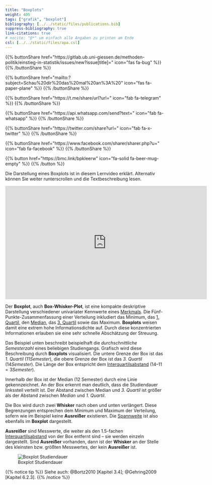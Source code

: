 ```yaml
---
title: "Boxplots"
weight: 405
tags: ["grafik", "boxplot"]
bibliography: [../../static/files/publications.bib]
suppress-bibliography: true
link-citations: true
# nocite: "@*" um einfach alle Angaben zu printen am Ende
csl: [../../static/files/apa.csl]
---
```


{{% buttonShare href=\"https\:\/\/gitlab.ub.uni-giessen.de\/methoden-politik\/einstieg-in-statistik\/issues\/new?issue[title]=\" icon=\"fas fa-bug\" %}} {{% /buttonShare %}} 

{{% buttonShare href=\"mailto\:?subject=Schau\%20dir\%20das\%20mal\%20an\%3A\%20\" icon=\"fas fa-paper-plane\" %}} {{% /buttonShare %}}

{{% buttonShare href=\"https\:\/\/t.me\/share\/url?url=\" icon=\"fab fa-telegram\" %}} {{% /buttonShare %}}

{{% buttonShare href=\"https\:\/\/api.whatsapp.com\/send?text=\" icon=\"fab fa-whatsapp\" %}} {{% /buttonShare %}}

{{% buttonShare href=\"https\:\/\/twitter.com\/share?url=\" icon=\"fab fa-x-twitter\" %}} {{% /buttonShare %}}

{{% buttonShare href=\"https\:\/\/www.facebook.com\/sharer\/sharer.php?u=\" icon=\"fab fa-facebook\" %}} {{% /buttonShare %}}

{{% button href=\"https\:\/\/bmc.link\/bpkleerw\" icon=\"fa-solid fa-beer-mug-empty\" %}} {{% /button %}}

Die Darstellung eines Boxplots ist in diesem Lernvideo erklärt. Alternativ können Sie weiter runterscrollen und die Textbeschreibung lesen.

<center>

<iframe src="https://player.vimeo.com/video/506074146?quality=720p&dnt=1" width="640" height="360" frameborder="0" allow="autoplay; fullscreen; picture-in-picture" allowfullscreen referrerpolicy="noreferrer"></iframe>

</center>

Der **Boxplot**, auch **Box-Whisker-Plot**, ist eine kompakte deskriptive Darstellung verschiedener univariater Kennwerte eines [Merkmals](../../glossar/merkmal/index.html). Die Fünf-Punkte-Zusammenfassung einer Verteilung inkludiert das Minimum, das [1. Quartil](../../glossar/quartil/index.html), den [Median](../../glossar/median/index.html), das [3. Quartil](../../glossar/quartil/index.html) sowie das Maximum. **Boxplots** weisen damit eine extrem hohe Informationsdichte auf. Durch diese konzentrierten Informationen erlauben sie eine sehr schnelle Abschätzung der Streuung.

Das Beispiel unten beschreibt beispielhaft die *durchschnittliche Semesterzahl* eines beliebigen Studiengangs. Grafisch wird diese Beschreibung durch **Boxplots** visualisiert. Die untere Grenze der Box ist das *1. Quartil* ($11 Semester$), die obere Grenze der Box ist das *3. Quartil* ($14 Semester$). Die Länge der Box entspricht dem [Interquartilsabstand](../../glossar/interquartilsabstand/index.html) ($14 – 11 = 3 Semester$).

Innerhalb der Box ist der Median ($12$ Semester) durch eine Linie gekennzeichnet. An der Box erkennt man deutlich, dass die Studiendauer linkssteil verteilt ist. Der Abstand zwischen Median und *3. Quartil* ist größer als der Abstand zwischen *Median* und *1. Quartil*.

Die Box wird durch zwei **Whisker** nach oben und unten verlängert. Diese Begrenzungen entsprechen dem Minimum und Maximum der Verteilung, sofern wie im Beispiel keine **Ausreißer** existieren. Die [Spannweite](../../glossar/spannweite/index.html) ist also ebenfalls im **Boxplot** dargestellt.

**Ausreißer** sind Messwerte, die weiter als den $1.5$-fachen [Interquartilsabstand](../../glossar/interquartilsabstand/index.html) von der Box entfernt sind – sie werden einzeln dargestellt. Sind **Ausreißer** vorhanden, dann ist der **Whisker** an der Stelle des kleinsten bzw. größten Messwertes, der kein **Ausreißer** ist.

![Boxplot Studiendauer](../images/boxplot.png)

{{% notice tip %}}
Siehe auch: @Bortz2010 [Kapitel 3.4]; @Gehring2009 [Kapitel 6.2.3].
{{% /notice %}}